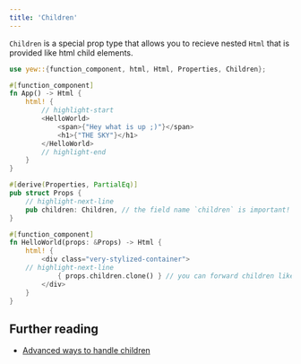 ```yaml
---
title: 'Children'
---
```


`Children` is a special prop type that allows you to recieve nested `Html` that is provided like html child elements.

```rust
use yew::{function_component, html, Html, Properties, Children};

#[function_component]
fn App() -> Html {
    html! {
        // highlight-start
        <HelloWorld>
            <span>{"Hey what is up ;)"}</span>
            <h1>{"THE SKY"}</h1>
        </HelloWorld>
        // highlight-end
    }
}

#[derive(Properties, PartialEq)]
pub struct Props {
    // highlight-next-line
    pub children: Children, // the field name `children` is important!
}

#[function_component]
fn HelloWorld(props: &Props) -> Html {
    html! {
        <div class="very-stylized-container">
    // highlight-next-line
            { props.children.clone() } // you can forward children like this
        </div>
    }
}
```

## Further reading

-   [Advanced ways to handle children](../../advanced-topics/children)
